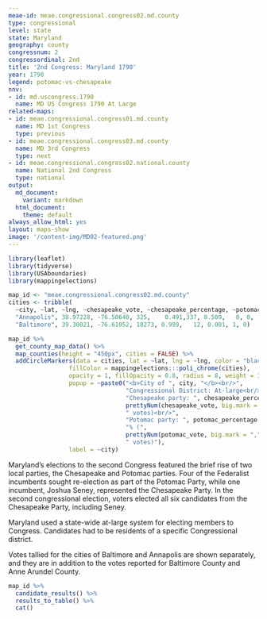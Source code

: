 ```yaml
---
meae-id: meae.congressional.congress02.md.county
type: congressional
level: state
state: Maryland
geography: county
congressnum: 2
congressordinal: 2nd
title: '2nd Congress: Maryland 1790'
year: 1790
legend: potomac-vs-chesapeake
nnv:
- id: md.uscongress.1790
  name: MD US Congress 1790 At Large
related-maps:
- id: meae.congressional.congress01.md.county
  name: MD 1st Congress
  type: previous
- id: meae.congressional.congress03.md.county
  name: MD 3rd Congress
  type: next
- id: meae.congressional.congress02.national.county
  name: National 2nd Congress
  type: national
output:
  md_document:
    variant: markdown
  html_document:
    theme: default
always_allow_html: yes
layout: maps-show
image: '/content-img/MD02-featured.png'
---
```


```r
library(leaflet)
library(tidyverse)
library(USAboundaries)
library(mappingelections)

map_id <- "meae.congressional.congress02.md.county"
cities <- tribble(
  ~city, ~lat, ~lng, ~chesapeake_vote, ~chesapeake_percentage, ~potomac_vote, ~potomac_percentage, ~other_vote, ~other_percentage,
  "Annapolis", 38.97228, -76.50640, 325,	0.491,337, 0.509,	0, 0,
  "Baltimore", 39.30021, -76.61052, 18273, 0.999,	12,	0.001, 1, 0) 
```

<div class="map">

```r
map_id %>%
  get_county_map_data() %>%
  map_counties(height = "450px", cities = FALSE) %>%
  addCircleMarkers(data = cities, lat = ~lat, lng = ~lng, color = "black",
                 fillColor = mappingelections:::poli_chrome(cities),
                 opacity = 1, fillOpacity = 0.8, radius = 8, weight = 3,
                 popup = ~paste0("<b>City of ", city, "</b><br/>",
                                 "Congressional District: At-large<br/>",
                                 "Chesapeake party: ", chesapeake_percentage * 100, "% (", 
                                 prettyNum(chesapeake_vote, big.mark = ","), 
                                 " votes)<br/>",
                                 "Potomac party: ", potomac_percentage * 100,
                                 "% (", 
                                 prettyNum(potomac_vote, big.mark = ","),
                                 " votes)"),
                 label = ~city) 

```

</div>

Maryland’s elections to the second Congress featured the brief rise of two local parties, the Chesapeake and Potomac parties. Four of the Federalist incumbents sought re-election as part of the Potomac Party, while one incumbent, Joshua Seney, represented the Chesapeake Party. In the second congressional election, voters elected all six candidates from the Chesapeake Party, including Seney. 

Maryland used a state-wide at-large system for electing members to Congress. Candidates had to be residents of a specific Congressional district. 

Votes tallied for the cities of Baltimore and Annapolis are shown separately, and they are in addition to the votes reported for Baltimore County and Anne Arundel County.

<div class="results-table">

```r
map_id %>%
  candidate_results() %>%
  results_to_table() %>%
  cat()
```

</div>
